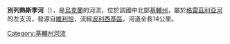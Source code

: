 '''別列熱斯季河'''（{{lang-uk|Бережесть}}），是[[烏克蘭|烏克蘭]]的河流，位於該國中北部[[基輔州|基輔州]]，屬於[[格雷茲利亞河|格雷茲利亞河]]的左支流，發源自[[維利恰_(波利西基區)|維利恰]]，流經[[波利西基區|波利西基區]]，河道全長14公里。

{{DEFAULTSORT:Бережесть (річка)}}
[[Category:基輔州河流|Category:基輔州河流]]


{{Ukraine-river-stub}}
